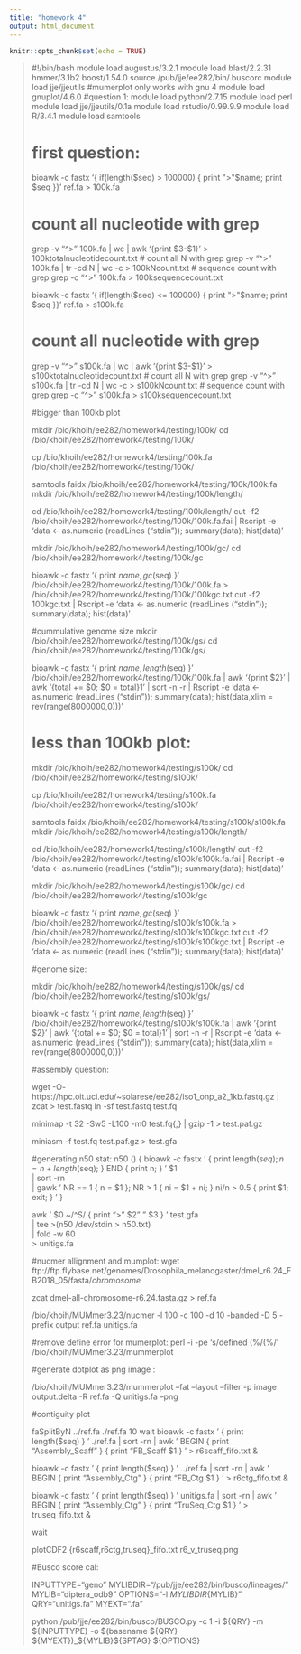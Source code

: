 ```yaml
---
title: "homework 4"
output: html_document
---
```


```r
knitr::opts_chunk$set(echo = TRUE)
```



>#!/bin/bash
>module load augustus/3.2.1
>module load blast/2.2.31 hmmer/3.1b2 boost/1.54.0
>source /pub/jje/ee282/bin/.buscorc
>module load jje/jjeutils
>#mumerplot only works with gnu 4
>module load gnuplot/4.6.0
>#question 1:
>module load python/2.7.15
>module load perl
>module load jje/jjeutils/0.1a
>module load rstudio/0.99.9.9
>module load R/3.4.1
>module load samtools
>
># first question:
>
>bioawk -c fastx '{ if(length($seq) > 100000) { print ">"$name; print $seq }}' ref.fa > 100k.fa
>
># count all nucleotide with grep
>grep -v "^>" 100k.fa | wc | awk '{print $3-$1}' > 100ktotalnucleotidecount.txt
># count all N with grep
>grep -v "^>" 100k.fa | tr -cd N | wc -c > 100kNcount.txt
># sequence count with grep
>grep -c "^>" 100k.fa > 100ksequencecount.txt
>
>bioawk -c fastx '{ if(length($seq) <= 100000) { print ">"$name; print $seq }}' ref.fa > s100k.fa
>
># count all nucleotide with grep
>grep -v "^>" s100k.fa | wc | awk '{print $3-$1}' > s100ktotalnucleotidecount.txt
># count all N with grep
>grep -v "^>" s100k.fa | tr -cd N | wc -c > s100kNcount.txt
># sequence count with grep
>grep -c "^>" s100k.fa > s100ksequencecount.txt
>
>#bigger than 100kb plot
>
>mkdir /bio/khoih/ee282/homework4/testing/100k/
>cd /bio/khoih/ee282/homework4/testing/100k/
>
>cp /bio/khoih/ee282/homework4/testing/100k.fa /bio/khoih/ee282/homework4/testing/100k/
>
>samtools faidx /bio/khoih/ee282/homework4/testing/100k/100k.fa
>mkdir /bio/khoih/ee282/homework4/testing/100k/length/
>
>cd /bio/khoih/ee282/homework4/testing/100k/length/
>cut -f2 /bio/khoih/ee282/homework4/testing/100k/100k.fa.fai | Rscript -e 'data <- as.numeric (readLines ("stdin")); summary(data); hist(data)'
>
>mkdir /bio/khoih/ee282/homework4/testing/100k/gc/
>cd /bio/khoih/ee282/homework4/testing/100k/gc
>
>bioawk -c fastx '{ print $name, gc($seq) }' /bio/khoih/ee282/homework4/testing/100k/100k.fa > /bio/khoih/ee282/homework4/testing/100k/100kgc.txt
>cut -f2 100kgc.txt | Rscript -e 'data <- as.numeric (readLines ("stdin")); summary(data); hist(data)'
>
>#cummulative genome size
>mkdir /bio/khoih/ee282/homework4/testing/100k/gs/
>cd /bio/khoih/ee282/homework4/testing/100k/gs/
>
>bioawk -c fastx '{ print $name, length($seq) }' /bio/khoih/ee282/homework4/testing/100k/100k.fa |  awk '{print $2}' | awk '{total += $0; $0 = total}1' | sort -n -r | Rscript -e 'data <- as.numeric (readLines ("stdin")); summary(data); hist(data,xlim = rev(range(8000000,0)))'
>
>
># less than 100kb plot:
>
>mkdir /bio/khoih/ee282/homework4/testing/s100k/
>cd /bio/khoih/ee282/homework4/testing/s100k/
>
>cp /bio/khoih/ee282/homework4/testing/s100k.fa /bio/khoih/ee282/homework4/testing/s100k/
>
>samtools faidx /bio/khoih/ee282/homework4/testing/s100k/s100k.fa
>mkdir /bio/khoih/ee282/homework4/testing/s100k/length/
>
>cd /bio/khoih/ee282/homework4/testing/s100k/length/
>cut -f2 /bio/khoih/ee282/homework4/testing/s100k/s100k.fa.fai | Rscript -e 'data <- as.numeric (readLines ("stdin")); summary(data); hist(data)'
>
>mkdir /bio/khoih/ee282/homework4/testing/s100k/gc/
>cd /bio/khoih/ee282/homework4/testing/s100k/gc
>
>bioawk -c fastx '{ print $name, gc($seq) }' /bio/khoih/ee282/homework4/testing/s100k/s100k.fa > /bio/khoih/ee282/homework4/testing/s100k/s100kgc.txt
>cut -f2 /bio/khoih/ee282/homework4/testing/s100k/s100kgc.txt | Rscript -e 'data <- as.numeric (readLines ("stdin")); summary(data); hist(data)'
>
>#genome size:
>
>mkdir /bio/khoih/ee282/homework4/testing/s100k/gs/
>cd /bio/khoih/ee282/homework4/testing/s100k/gs/
>
>bioawk -c fastx '{ print $name, length($seq) }' /bio/khoih/ee282/homework4/testing/s100k/s100k.fa |  awk '{print $2}' | awk '{total += $0; $0 = total}1' | sort -n -r | Rscript -e 'data <- as.numeric (readLines ("stdin")); summary(data); hist(data,xlim = rev(range(8000000,0)))'
>
>
>#assembly question:
>
>wget -O- https://hpc.oit.uci.edu/~solarese/ee282/iso1_onp_a2_1kb.fastq.gz | zcat > test.fastq
>ln -sf test.fastq test.fq
>
>minimap -t 32 -Sw5 -L100 -m0 test.fq{,} | gzip -1 > test.paf.gz
>
>miniasm -f test.fq test.paf.gz > test.gfa
>
>#generating n50 stat:
>n50 () {
>  bioawk -c fastx ' { print length($seq); n=n+length($seq); } END { print n; } ' $1 \
>  | sort -rn \
>  | gawk ' NR == 1 { n = $1 }; NR > 1 { ni = $1 + ni; } ni/n > 0.5 { print $1; exit; } '
>}
>
>
>
>awk ' $0 ~/^S/ { print ">" $2" \n" $3 } ' test.gfa \
>| tee >(n50 /dev/stdin > n50.txt) \
>| fold -w 60 \
>> unitigs.fa
>
>
>#nucmer allignment and mumplot:
>wget ftp://ftp.flybase.net/genomes/Drosophila_melanogaster/dmel_r6.24_FB2018_05/fasta/*chromosome*
>
>zcat dmel-all-chromosome-r6.24.fasta.gz > ref.fa
>
>/bio/khoih/MUMmer3.23/nucmer -l 100 -c 100 -d 10 -banded -D 5 -prefix output ref.fa unitigs.fa
>
>#remove define error for mumerplot:
>perl -i -pe 's/defined \(%/\(%/' /bio/khoih/MUMmer3.23/mummerplot
>
>#generate dotplot as png image :
>
>/bio/khoih/MUMmer3.23/mummerplot --fat --layout --filter -p image output.delta -R ref.fa -Q unitigs.fa --png
>
>#contiguity plot
>
>faSplitByN ../ref.fa ./ref.fa 10
>wait
>bioawk -c fastx ' { print length($seq) } ' ./ref.fa | sort -rn | awk ' BEGIN { print "Assembly\tLength\nFB_Scaff\t0" } { print "FB_Scaff\t" $1 } ' > r6scaff_fifo.txt &
>
>bioawk -c fastx ' { print length($seq) } ' ../ref.fa | sort -rn | awk ' BEGIN { print "Assembly\tLength\nFB_Ctg\t0" } { print "FB_Ctg\t" $1 } ' > r6ctg_fifo.txt &
>
>bioawk -c fastx ' { print length($seq) } ' unitigs.fa | sort -rn | awk ' BEGIN { print "Assembly\tLength\nTruSeq_Ctg\t0" } { print "TruSeq_Ctg\t" $1 } ' > truseq_fifo.txt &
>
>wait
>
>plotCDF2 {r6scaff,r6ctg,truseq}_fifo.txt r6_v_truseq.png
>
>
>
>#Busco score cal:
>
>INPUTTYPE="geno"
>MYLIBDIR="/pub/jje/ee282/bin/busco/lineages/"
>MYLIB="diptera_odb9"
>OPTIONS="-l ${MYLIBDIR}${MYLIB}"
>QRY="unitigs.fa"
>MYEXT=".fa"
>
>python /pub/jje/ee282/bin/busco/BUSCO.py -c 1 -i ${QRY} -m ${INPUTTYPE} -o $(basename ${QRY} ${MYEXT})_${MYLIB}${SPTAG} ${OPTIONS}
>
